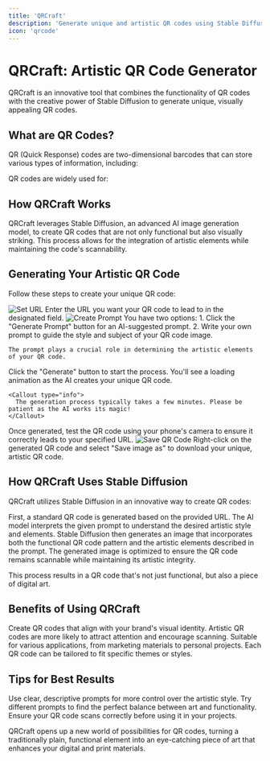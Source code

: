 ```yaml
---
title: 'QRCraft'
description: 'Generate unique and artistic QR codes using Stable Diffusion'
icon: 'qrcode'
---
```


# QRCraft: Artistic QR Code Generator

QRCraft is an innovative tool that combines the functionality of QR codes with the creative power of Stable Diffusion to generate unique, visually appealing QR codes.

## What are QR Codes?

QR (Quick Response) codes are two-dimensional barcodes that can store various types of information, including:

<CardGroup cols={2}>
  <Card title="Website URLs" icon="link" />
  <Card title="Plain text" icon="align-left" />
  <Card title="Contact information" icon="address-book" />
  <Card title="Wi-Fi network details" icon="wifi" />
  <Card title="Geographic locations" icon="map-pin" />
</CardGroup>

QR codes are widely used for:

<CardGroup cols={3}>
  <Card title="Marketing" icon="shop" />
  <Card title="Product packaging" icon="box" />
  <Card title="Business cards" icon="id-card" />
  <Card title="Event ticketing" icon="ticket" />
  <Card title="Mobile payments" icon="money-bill" />
</CardGroup>

## How QRCraft Works

QRCraft leverages Stable Diffusion, an advanced AI image generation model, to create QR codes that are not only functional but also visually striking. This process allows for the integration of artistic elements while maintaining the code's scannability.

## Generating Your Artistic QR Code

Follow these steps to create your unique QR code:

<Steps>
  <Step title="Set the URL">
    <Frame>
      <img src="https://img.mytsi.org/i/AlzI766.png" alt="Set URL" />
    </Frame>
    Enter the URL you want your QR code to lead to in the designated field.
  </Step>

  <Step title="Create or Generate a Prompt">
    <Frame>
      <img src="https://img.mytsi.org/i/pLTB765.png" alt="Create Prompt" />
    </Frame>
    You have two options:
    1. Click the "Generate Prompt" button for an AI-suggested prompt.
    2. Write your own prompt to guide the style and subject of your QR code image.

    The prompt plays a crucial role in determining the artistic elements of your QR code.
  </Step>

  <Step title="Generate the QR Code">
    Click the "Generate" button to start the process. You'll see a loading animation as the AI creates your unique QR code.

    <Callout type="info">
      The generation process typically takes a few minutes. Please be patient as the AI works its magic!
    </Callout>
  </Step>

  <Step title="Test the QR Code">
    Once generated, test the QR code using your phone's camera to ensure it correctly leads to your specified URL.
  </Step>

  <Step title="Save Your QR Code">
    <Frame>
      <img src="https://img.mytsi.org/i/A1Cg764.png" alt="Save QR Code" />
    </Frame>
    Right-click on the generated QR code and select "Save image as" to download your unique, artistic QR code.
  </Step>
</Steps>

## How QRCraft Uses Stable Diffusion

QRCraft utilizes Stable Diffusion in an innovative way to create QR codes:

<AccordionGroup>
  <Accordion icon="qrcode" title="QR Code Generation">
    First, a standard QR code is generated based on the provided URL.
  </Accordion>
  <Accordion icon="brain" title="Prompt Interpretation">
    The AI model interprets the given prompt to understand the desired artistic style and elements.
  </Accordion>
  <Accordion icon="images" title="Image Synthesis">
    Stable Diffusion then generates an image that incorporates both the functional QR code pattern and the artistic elements described in the prompt.
  </Accordion>
  <Accordion icon="gears" title="Optimization">
    The generated image is optimized to ensure the QR code remains scannable while maintaining its artistic integrity.
  </Accordion>
</AccordionGroup>

This process results in a QR code that's not just functional, but also a piece of digital art.

## Benefits of Using QRCraft

<CardGroup cols={2}>
  <Card title="Unique Branding" icon="fingerprint">
    Create QR codes that align with your brand's visual identity.
  </Card>
  <Card title="Increased Engagement" icon="chart-line">
    Artistic QR codes are more likely to attract attention and encourage scanning.
  </Card>
  <Card title="Versatility" icon="screwdriver-wrench">
    Suitable for various applications, from marketing materials to personal projects.
  </Card>
  <Card title="Customization" icon="palette">
    Each QR code can be tailored to fit specific themes or styles.
  </Card>
</CardGroup>

## Tips for Best Results

<CardGroup cols={3}>
  <Card title="Clear Prompts" icon="lightbulb">
    Use clear, descriptive prompts for more control over the artistic style.
  </Card>
  <Card title="Experiment" icon="flask">
    Try different prompts to find the perfect balance between art and functionality.
  </Card>
  <Card title="Always Test" icon="check-double">
    Ensure your QR code scans correctly before using it in your projects.
  </Card>
</CardGroup>

QRCraft opens up a new world of possibilities for QR codes, turning a traditionally plain, functional element into an eye-catching piece of art that enhances your digital and print materials.